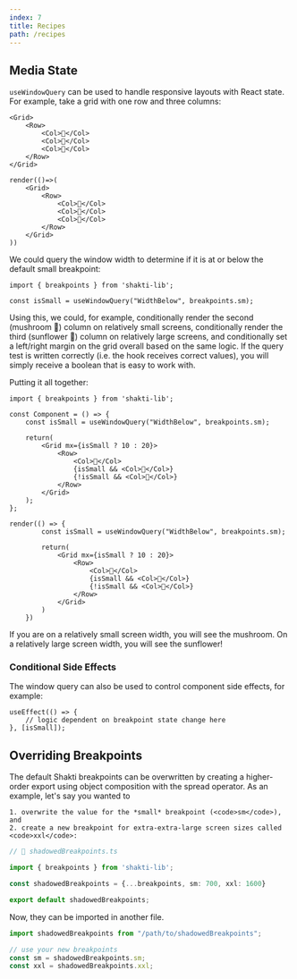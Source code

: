 ```yaml
---
index: 7
title: Recipes
path: /recipes
---
```


## Media State
<code>useWindowQuery</code> can be used to handle responsive layouts with React state. For example, take a grid with one row and three columns:

```tsx
<Grid>
    <Row>
        <Col>🌲</Col>
        <Col>🍄</Col>
        <Col>🌻</Col>
    </Row>
</Grid>
```

```tsx render=true
render(()=>(
    <Grid>
        <Row>
            <Col>🌲</Col>
            <Col>🍄</Col>
            <Col>🌻</Col>
        </Row>
    </Grid>
))
```

We could query the window width to determine if it is at or below the default small breakpoint:

```tsx
import { breakpoints } from 'shakti-lib';

const isSmall = useWindowQuery("WidthBelow", breakpoints.sm);
```

Using this, we could, for example, conditionally render the second (mushroom 🍄) column on relatively small screens, conditionally render the third (sunflower 🌻) column on relatively large screens, and conditionally set a left/right margin on the grid overall based on the same logic. If the query test is written correctly (i.e. the hook receives correct values), you will simply receive a boolean that is easy to work with.

Putting it all together:
```tsx
import { breakpoints } from 'shakti-lib';

const Component = () => {
    const isSmall = useWindowQuery("WidthBelow", breakpoints.sm);

    return(
        <Grid mx={isSmall ? 10 : 20}>
            <Row>
                <Col>🌲</Col>
                {isSmall && <Col>🍄</Col>}
                {!isSmall && <Col>🌻</Col>}
            </Row>
        </Grid>
    );
};
```

```tsx render=true
render(() => {
        const isSmall = useWindowQuery("WidthBelow", breakpoints.sm);

        return(
            <Grid mx={isSmall ? 10 : 20}>
                <Row>
                    <Col>🌲</Col>
                    {isSmall && <Col>🍄</Col>}
                    {!isSmall && <Col>🌻</Col>}
                </Row>
            </Grid>
        )
    })
```

If you are on a relatively small screen width, you will see the mushroom. On a relatively large screen width, you will see the sunflower!

### Conditional Side Effects
The window query can also be used to control component side effects, for example:
```tsx
useEffect(() => {
    // logic dependent on breakpoint state change here
}, [isSmall]);
```

## Overriding Breakpoints
The default Shakti breakpoints can be overwritten by creating a higher-order export using object composition with the <ExternalLink href="https://developer.mozilla.org/en-US/docs/Web/JavaScript/Reference/Operators/Spread_syntax" target="_blank" rel="noopener noreferrer">spread operator</ExternalLink>. As an example, let's say you wanted to

    1. overwrite the value for the *small* breakpoint (<code>sm</code>), and
    2. create a new breakpoint for extra-extra-large screen sizes called <code>xxl</code>:

```ts
// 📁 shadowedBreakpoints.ts

import { breakpoints } from 'shakti-lib';

const shadowedBreakpoints = {...breakpoints, sm: 700, xxl: 1600}

export default shadowedBreakpoints;
```

Now, they can be imported in another file.

```ts
import shadowedBreakpoints from "/path/to/shadowedBreakpoints";

// use your new breakpoints
const sm = shadowedBreakpoints.sm;
const xxl = shadowedBreakpoints.xxl;
```